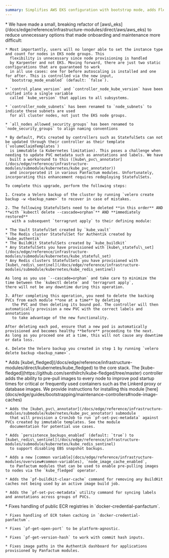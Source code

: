 ```yaml
---
summary: Simplifies AWS EKS configuration with bootstrap mode, adds Fledged for node image caching, introduces PVC annotator for StatefulSet PVC management, and fixes various credential handling and utility command issues.
---
```



<ChangelogEntry>
  <Fragment slot="breaking-changes">
    * We have made a small, breaking refactor of [aws\_eks](/docs/edge/reference/infrastructure-modules/direct/aws/aws_eks)
      to reduce unnecessary options that made onboarding and maintenance more difficult:

    * Most importantly, users will no longer able to set the instance type and count for nodes in EKS node groups. This
      flexibility is unnecessary since node provisioning is handled
      by Karpenter and not EKS. Moving forward, there are just two static configurations that are guaranteed to work
      in all use cases: one for before autoscaling is installed and one for after. This is controlled via the new input,
      `bootstrap_mode_enabled` (default: `false`).

    * `control_plane_version` and `controller_node_kube_version` have been unified into a single variable
      called `kube_version` that applies to all subsystems.

    * `controller_node_subnets` has been renamed to `node_subnets` to indicate these subnets are used
      for all cluster nodes, not just the EKS node groups.

    * `all_nodes_allowed_security_groups` has been renamed to `node_security_groups` to align naming conventions

    * By default, PVCs created by controllers such as StatefulSets can not be updated through their controller as their template (`volumeClaimTemplates`)
      is immutable (a Kubernetes limitation). This poses a challenge when needing to update PVC metadata such as annotations and labels. We have
      built a workaround to this ([kube\_pvc\_annotator](/docs/edge/reference/infrastructure-modules/submodule/kubernetes/kube_pvc_annotator))
      and incorporated it in various Panfactum modules. Unfortunately, incorporating this enhancement requires redeploying StatefulSets.

    To complete this upgrade, perform the following steps:

    1. Create a Velero backup of the cluster by running `velero create backup -w <backup_name>` to recover in case of mistakes.

    2. The following StatefulSets need to be deleted **in this order** AND **with `kubectl delete --cascade=orphan`** AND **immediately restored**
       with a subsequent `terragrunt apply` to their defining module:

    * The Vault StatefulSet created by `kube_vault`
    * The Redis cluster StatefulSet for Authentik created by `kube_authentik`
    * The BuildKit StatefulSets created by `kube_buildkit`
    * Any StatefulSets you have provisioned with [kube\_stateful\_set](/docs/edge/reference/infrastructure-modules/submodule/kubernetes/kube_stateful_set)
    * Any Redis clusters StatefulSets you have provisioned with [kube\_redis\_sentinel](/docs/edge/reference/infrastructure-modules/submodule/kubernetes/kube_redis_sentinel)

    As long as you use `--cascade=orphan` and take care to minimize the time between the `kubectl delete` and `terragrunt apply`,
    there will not be any downtime during this operation.

    3. After completing this operation, you need to delete the backing PVCs from each module **one at a time** by deleting
       the PVC and then deleting its bound pod. The controller will then automatically provision a new PVC with the correct labels and annotations
       to take advantage of the new functionality.

    After deleting each pod, ensure that a new pod is automatically provisioned and becomes healthy **before** proceeding to the next.
    As long as you proceed one at a time, this will not cause any downtime or data loss.

    4. Delete the Velero backup you created in step 1 by running `velero delete backup <backup_name>`.
  </Fragment>

  <Fragment slot="additions">
    * Adds [kube\_fledged](/docs/edge/reference/infrastructure-modules/direct/kubernetes/kube_fledged) to the core stack. The
      [kube-fledged](https://github.com/senthilrch/kube-fledged/tree/master) controller adds the ability to pre-pull images
      to every node to improve pod startup times for critical or frequently used containers such as the Linkerd proxy or database
      images. We provide instructions for installing this module [here](docs/edge/guides/bootstrapping/maintenance-controllers#node-image-caches)

    * Adds the [kube\_pvc\_annotator](/docs/edge/reference/infrastructure-modules/submodule/kubernetes/kube_pvc_annotator) submodule
      that will provision a CronJob to run `pf-set-pvc-metadata` against PVCs created by immutable templates. See the module
      documentation for potential use cases.

    * Adds `persistence_backups_enabled` (default: `true`) to [kube\_redis\_sentinel](/docs/edge/reference/infrastructure-modules/submodule/kubernetes/kube_redis_sentinel)
      to support disabling EBS snapshot backups.

    * Adds a new [common variable](docs/edge/reference/infrastructure-modules/overview#common-variables), `node_image_cache_enabled`,
      to Panfactum modules that can be used to enable pre-pulling images to nodes via the `kube_fledged` operator.

    * Adds the `pf-buildkit-clear-cache` command for removing any BuildKit caches not being used by an active image build job.

    * Adds the `pf-set-pvc-metadata` utility command for syncing labels and annotations across groups of PVCs.
  </Fragment>

  <Fragment slot="fixes">
    * Fixes handling of public ECR registries in `docker-credential-panfactum`.

    * Fixes handling of ECR token caching in `docker-credential-panfactum`.

    * Fixes `pf-get-open-port` to be platform-agnostic.

    * Fixes `pf-get-version-hash` to work with commit hash inputs.

    * Fixes image paths in the Authentik dashboard for applications provisioned by Panfactum modules.
  </Fragment>
</ChangelogEntry>

